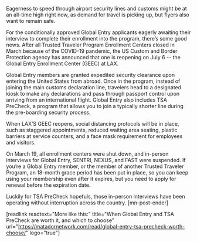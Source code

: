 Eagerness to speed through airport security lines and customs might be at an all-time high right now, as demand for travel is picking up, but flyers also want to remain safe.

For the conditionally approved Global Entry applicants eagerly awaiting their interview to complete their enrollment into the program, there’s some good news. After all Trusted Traveler Program Enrollment Centers closed in March because of the COVID-19 pandemic, the US Custom and Border Protection agency has announced that one is reopening on July 6 -- the Global Entry Enrollment Center (GEEC) at LAX.

Global Entry members are granted expedited security clearance upon entering the United States from abroad. Once in the program, instead of joining the main customs declaration line, travelers head to a designated kiosk to make any declarations and pass through passport control upon arriving from an international flight. Global Entry also includes TSA PreCheck, a program that allows you to join a typically shorter line during the pre-boarding security process.

When LAX’S GEEC reopens, social distancing protocols will be in place, such as staggered appointments, reduced waiting area seating, plastic barriers at service counters, and a face mask requirement for employees and visitors.

On March 19, all enrollment centers were shut down, and in-person interviews for Global Entry, SENTRI, NEXUS, and FAST were suspended. If you’re a Global Entry member, or the member of another Trusted Traveler Program, an 18-month grace period has been put in place, so you can keep using your membership even after it expires, but you need to apply for renewal before the expiration date.

Luckily for TSA PreCheck hopefuls, those in-person interviews have been operating without interruption across the country. [mn-post-ender]

[readlink readtext="More like this:" title="When Global Entry and TSA PreCheck are worth it, and which to choose"  url="https://matadornetwork.com/read/global-entry-tsa-precheck-worth-choose/" logo="true"]